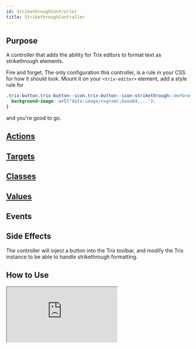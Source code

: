 ```yaml
---
id: StrikethroughController
title: StrikethroughController
---
```





## Purpose

A controller that adds the ability for Trix editors to format text as strikethrough elements.

Fire and forget. The only configuration this controller, is a rule in your CSS for how it should look.
Mount it on your `<trix-editor>` element, add a style rule for

```css
.trix-button.trix-button--icon.trix-button--icon-strikethrough::before {
  background-image: url("data:image/svg+xml;base64,...");
}
```
and you're good to go.


## [Actions](https://stimulus.hotwire.dev/reference/actions)
<NoActions/>

## [Targets](https://stimulus.hotwire.dev/reference/targets)
<NoTargets/>

## [Classes](https://stimulus.hotwire.dev/reference/classes)
<NoClasses/>

## [Values](https://stimulus.hotwire.dev/reference/values)
<NoValues/>

## Events
<NoEvents/>

## Side Effects

The controller will inject a button into the Trix toolbar, and modify the Trix instance to be able to handle
strikethrough formatting.

## How to Use

<iframe
  src="https:///stimulus-library.netlify.app/controllers/trix_strikethrough_controller.html"
  style={{width: "100%", height: "500px", border: "0", borderRadius: "4px", overflow: "hidden"}}
  sandbox="allow-forms allow-modals allow-popups allow-presentation allow-same-origin allow-scripts"
/>

